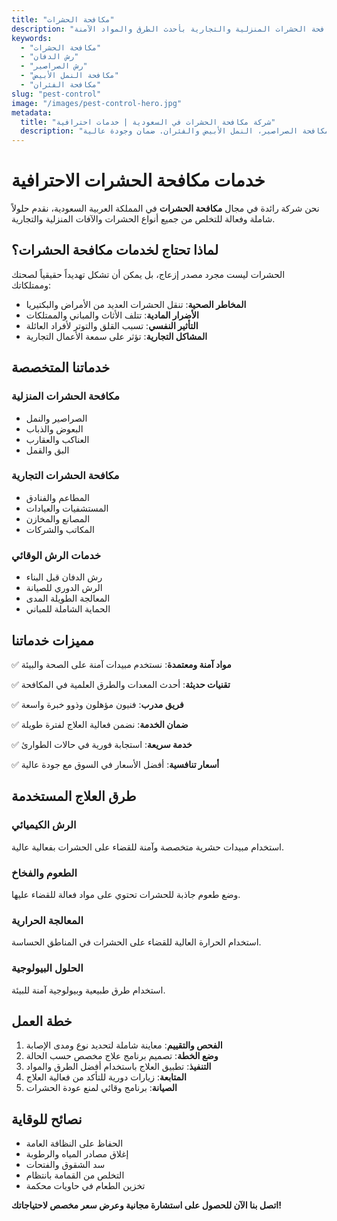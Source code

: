 ```yaml
---
title: "مكافحة الحشرات"
description: "خدمات مكافحة الحشرات المنزلية والتجارية بأحدث الطرق والمواد الآمنة"
keywords:
  - "مكافحة الحشرات"
  - "رش الدفان"
  - "رش الصراصير"
  - "مكافحة النمل الأبيض"
  - "مكافحة الفئران"
slug: "pest-control"
image: "/images/pest-control-hero.jpg"
metadata:
  title: "شركة مكافحة الحشرات في السعودية | خدمات احترافية"
  description: "أفضل شركة مكافحة حشرات في السعودية. خدمات رش الدفان، مكافحة الصراصير، النمل الأبيض والفئران. ضمان وجودة عالية."
---
```


# خدمات مكافحة الحشرات الاحترافية

نحن شركة رائدة في مجال **مكافحة الحشرات** في المملكة العربية السعودية، نقدم حلولاً شاملة وفعالة للتخلص من جميع أنواع الحشرات والآفات المنزلية والتجارية.

## لماذا تحتاج لخدمات مكافحة الحشرات؟

الحشرات ليست مجرد مصدر إزعاج، بل يمكن أن تشكل تهديداً حقيقياً لصحتك وممتلكاتك:

- **المخاطر الصحية**: تنقل الحشرات العديد من الأمراض والبكتيريا
- **الأضرار المادية**: تتلف الأثاث والمباني والممتلكات
- **التأثير النفسي**: تسبب القلق والتوتر لأفراد العائلة
- **المشاكل التجارية**: تؤثر على سمعة الأعمال التجارية

## خدماتنا المتخصصة

### مكافحة الحشرات المنزلية
- الصراصير والنمل
- البعوض والذباب  
- العناكب والعقارب
- البق والقمل

### مكافحة الحشرات التجارية
- المطاعم والفنادق
- المستشفيات والعيادات
- المصانع والمخازن
- المكاتب والشركات

### خدمات الرش الوقائي
- رش الدفان قبل البناء
- الرش الدوري للصيانة
- المعالجة الطويلة المدى
- الحماية الشاملة للمباني

## مميزات خدماتنا

✅ **مواد آمنة ومعتمدة**: نستخدم مبيدات آمنة على الصحة والبيئة

✅ **تقنيات حديثة**: أحدث المعدات والطرق العلمية في المكافحة

✅ **فريق مدرب**: فنيون مؤهلون وذوو خبرة واسعة

✅ **ضمان الخدمة**: نضمن فعالية العلاج لفترة طويلة

✅ **خدمة سريعة**: استجابة فورية في حالات الطوارئ

✅ **أسعار تنافسية**: أفضل الأسعار في السوق مع جودة عالية

## طرق العلاج المستخدمة

### الرش الكيميائي
استخدام مبيدات حشرية متخصصة وآمنة للقضاء على الحشرات بفعالية عالية.

### الطعوم والفخاخ
وضع طعوم جاذبة للحشرات تحتوي على مواد فعالة للقضاء عليها.

### المعالجة الحرارية
استخدام الحرارة العالية للقضاء على الحشرات في المناطق الحساسة.

### الحلول البيولوجية
استخدام طرق طبيعية وبيولوجية آمنة للبيئة.

## خطة العمل

1. **الفحص والتقييم**: معاينة شاملة لتحديد نوع ومدى الإصابة
2. **وضع الخطة**: تصميم برنامج علاج مخصص حسب الحالة
3. **التنفيذ**: تطبيق العلاج باستخدام أفضل الطرق والمواد
4. **المتابعة**: زيارات دورية للتأكد من فعالية العلاج
5. **الصيانة**: برنامج وقائي لمنع عودة الحشرات

## نصائح للوقاية

- الحفاظ على النظافة العامة
- إغلاق مصادر المياه والرطوبة
- سد الشقوق والفتحات
- التخلص من القمامة بانتظام
- تخزين الطعام في حاويات محكمة

**اتصل بنا الآن للحصول على استشارة مجانية وعرض سعر مخصص لاحتياجاتك!**